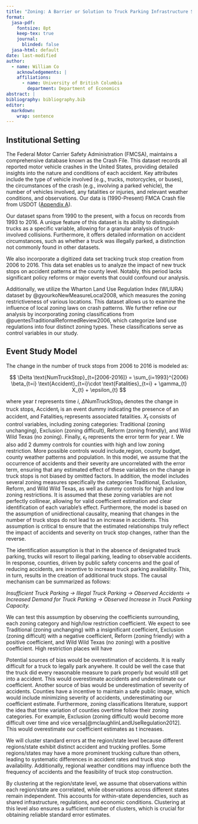```yaml
---
title: "Zoning: A Barrier or Solution to Truck Parking Infrastructure Shortages?"
format:
  jasa-pdf:
    fontsize: 8pt
    keep-tex: true  
    journal:
      blinded: false
  jasa-html: default
date: last-modified
author:
  - name: William Co
    acknowledgements: |
    affiliations:
      - name: University of British Columbia
        department: Department of Economics
abstract: |
bibliography: bibliography.bib  
editor: 
  markdown: 
    wrap: sentence
---
```


## Institutional Setting

The Federal Motor Carrier Safety Administration (FMCSA), maintains a comprehensive database known as the Crash File.
This dataset records all reported motor vehicle crashes in the United States, providing detailed insights into the nature and conditions of each accident.
Key attributes include the type of vehicle involved (e.g., trucks, motorcycles, or buses), the circumstances of the crash (e.g., involving a parked vehicle), the number of vehicles involved, any fatalities or injuries, and relevant weather conditions, and observations.
Our data is (1990-Present) FMCA Crash file from USDOT ([Appendix A](#sec-a.-visualization-of-dataset.-){#sec:appendix-a}).

Our dataset spans from 1990 to the present, with a focus on records from 1993 to 2016.
A unique feature of this dataset is its ability to distinguish trucks as a specific variable, allowing for a granular analysis of truck-involved collisions.
Furthermore, it offers detailed information on accident circumstances, such as whether a truck was illegally parked, a distinction not commonly found in other datasets.

We also incorporate a digitized data set tracking truck stop creation from 2006 to 2016.
This data set enables us to analyze the impact of new truck stops on accident patterns at the county level.
Notably, this period lacks significant policy reforms or major events that could confound our analysis.

Additionally, we utilize the Wharton Land Use Regulation Index (WLIURA) dataset by @gyourkoNewMeasureLocal2008, which measures the zoning restrictiveness of various locations.
This dataset allows us to examine the influence of local zoning laws on crash patterns.
We further refine our analysis by incorporating zoning classifications from @puentesTraditionalReformedReview2006, which categorize land use regulations into four distinct zoning types.
These classifications serve as control variables in our study.

## Event Study Model

The change in the number of truck stops from 2006 to 2016 is modeled as:

$$
\Delta \text{NumTruckStop}_{t=[2006-2016]} = 
\sum_{i=1993}^{2006} \beta_{t=i} \text{Accident}_{t=i}\cdot \text{Fatalities}_{t=i} + \gamma_{t} X_{t} + \epsilon_{t}
$$

where year $t$ represents time $i$, $\Delta\text{NumTruckStop}_{t}$ denotes the change in truck stops, $\text{Accident}_{i}$ is an event dummy indicating the presence of an accident, and $\text{Fatalities}_{i}$ represents associated fatalities.
$X_{t}$ consists of control variables, including zoning categories: Traditional (zoning unchanging), Exclusion (zoning difficult), Reform (zoning friendly), and Wild Wild Texas (no zoning).
Finally, $\epsilon_{t}$ represents the error term for year $t$.
We also add 2 dummy controls for counties with high and low zoning restriction.
More possible controls would include,region, county budget, county weather patterns and population.
In this model, we assume that the occurrence of accidents and their severity are uncorrelated with the error term, ensuring that any estimated effect of these variables on the change in truck stops is not biased by omitted factors.
In addition, the model includes several zoning measures specifically the categories Traditional, Exclusion, Reform, and Wild Wild Texas, as well as dummy controls for high and low zoning restrictions.
It is assumed that these zoning variables are not perfectly collinear, allowing for valid coefficient estimation and clear identification of each variable’s effect.
Furthermore, the model is based on the assumption of unidirectional causality, meaning that changes in the number of truck stops do not lead to an increase in accidents.
This assumption is critical to ensure that the estimated relationships truly reflect the impact of accidents and severity on truck stop changes, rather than the reverse.

The identification assumption is that in the absence of designated truck parking, trucks will resort to illegal parking, leading to observable accidents.
In response, counties, driven by public safety concerns and the goal of reducing accidents, are incentive to increase truck parking availability.
This, in turn, results in the creation of additional truck stops.
The causal mechanism can be summarized as follows:

*Insufficient Truck Parking → Illegal Truck Parking → Observed Accidents → Increased Demand for Truck Parking → Observed Increase in Truck Parking Capacity.*

We can test this assumption by observing the coefficients surrounding, each zoning category and high/low restriction coefficient.
We expect to see Traditional (zoning unchanging) with a insignificant coefficient, Exclusion (zoning difficult) with a negative coefficient, Reform (zoning friendly) with a positive coefficient, and Wild Wild Texas (no zoning) with a positive coefficient.
High restriction places will have

Potential sources of bias would be overestimation of accidents.
It is really difficult for a truck to legally park anywhere.
It could be well the case that the truck did every reasonable measure to park properly but would still get into a accident.
This would overestimate accidents and underestimate our coefficient.
Another source of bias would be underestimation of severity of accidents.
Counties have a incentive to maintain a safe public image, which would include minimizing severity of accidents, underestimating our coefficient estimate.
Furthermore, zoning classifications literature, support the idea that time variation of counties overtime follow their zoning categories.
For example, Exclusion (zoning difficult) would become more difficult over time and vice versa[@mclaughlinLandUseRegulation2012].
This would overestimate our coefficient estimates as t increases.

We will cluster standard errors at the region/state level because different regions/state exhibit distinct accident and trucking profiles.
Some regions/states may have a more prominent trucking culture than others, leading to systematic differences in accident rates and truck stop availability.
Additionally, regional weather conditions may influence both the frequency of accidents and the feasibility of truck stop construction.

By clustering at the region/state level, we assume that observations within each region/state are correlated, while observations across different states remain independent.
This accounts for within-state dependencies, such as shared infrastructure, regulations, and economic conditions.
Clustering at this level also ensures a sufficient number of clusters, which is crucial for obtaining reliable standard error estimates.
